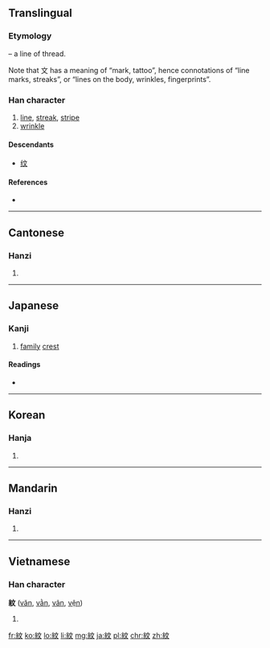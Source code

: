 {{also|纹}}<!-- may be replaced by zh-forms -->
==Translingual==
{{Hani-forms|[[纹]]|紋}}

===Etymology===
{{Han compound|糹|t1=thread|文|ls=psc|c1=s|c2=p}} – a line of thread.

Note that 文 has a meaning of “mark, tattoo”, hence connotations of “line marks, streaks”, or “lines on the body, wrinkles, fingerprints”.

===Han character===
{{Han char|rn=120|rad=糸|as=04|sn=10|four=2094<sub>0</sub>|canj=女火卜大 (VFYK)|ids=⿰[[糸]][[文]]}}

# [[line]], [[streak]], [[stripe]]
# [[wrinkle]]

====Descendants====
* [[纹]]

====References====
* {{Han ref|kx=0916.160|dkj=27262|dj=1345.160|hdz=53376.040|uh=7D0B|ud=32011|bh=AFBE|bd=44990}}

----

==Cantonese==

===Hanzi===
{{yue-hanzi|jyut=|y=man4|sim=纹}}

# {{defn|lang=yue|sort=糸04}}

----

==Japanese==

===Kanji===
{{ja-kanji|grade=c|rs=糸04}}

# [[family]] [[crest]]

====Readings====
* {{ja-readings|on=[[もん]] (mon), [[ぶん]] (bun)|kun=[[あや]] (aya), [[もよう]] (moyou)}}

----

==Korean==

===Hanja===
{{ko-hanja|hangeul=문|eumhun=|rv=mun|mr=mun|y=mun}}

# {{defn|lang=ko|sort=糸04}}

----

==Mandarin==

===Hanzi===
{{cmn-hanzi|sim=纹|pin=[[wén]] ([[wen2]]), [[wèn]] ([[wen4]])|wg=wen<sup>2</sup>, wen<sup>4</sup>}}

# {{defn|lang=cmn|sort=糸04}}

----

==Vietnamese==

===Han character===
'''紋''' ([[văn]], [[vằn]], [[vân]], [[vện]])

# {{defn|lang=vi}}

[[fr:紋]]
[[ko:紋]]
[[lo:紋]]
[[li:紋]]
[[mg:紋]]
[[ja:紋]]
[[pl:紋]]
[[chr:紋]]
[[zh:紋]]